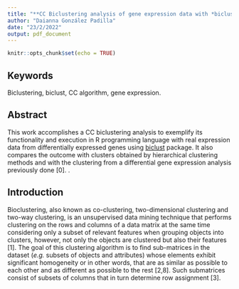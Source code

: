 ---
title: "**CC Biclustering analysis of gene expression data with *biclust* R package**"
author: "Daianna González Padilla"
date: "23/2/2022"
output: pdf_document
---

```{r setup, include=FALSE}
knitr::opts_chunk$set(echo = TRUE)
```
## Keywords 
Biclustering, biclust, CC algorithm, gene expression. 

##  Abstract
This work accomplishes a CC biclustering analysis to exemplify its functionality and execution in R programming language with real expression data from differentially expressed genes using [biclust](biclust function - RDocumentation) package. It also compares the outcome with clusters obtained by hierarchical clustering methods and with the clustering from a differential gene expression analysis previously done [0]. 
. 

## Introduction
Bioclustering, also known as co-clustering, two-dimensional clustering and two-way clustering, is an unsupervised data mining technique that performs clustering on the rows and columns of a data matrix at the same time considering only a subset of relevant features when grouping objects into clusters, however, not only the objects are clustered but also their features [1]. The goal of this clustering algorithm is to find sub-matrices in the dataset (*e.g.* subsets of objects and attributes) whose elements exhibit significant homogeneity or in other words, that are as similar as possible to each other and as different as possible to the rest [2,8]. Such submatrices consist of subsets of columns that in turn determine row assignment [3].